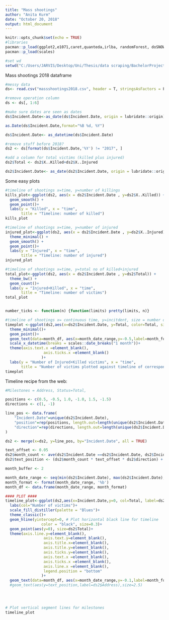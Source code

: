 ```yaml
---
title: "Mass shootings"
author: "Anita Kurm"
date: "October 20, 2018"
output: html_document
---
```


```r
knitr::opts_chunk$set(echo = TRUE)
#libraries
pacman::p_load(ggplot2,e1071,caret,quanteda,irlba, randomForest, doSNOW,lubridate)
pacman::p_load(scales)

#set wd
setwd("C:/Users/JARVIS/Desktop/Uni/Thesis/data scraping/BachelorProject")
```

Mass shootings 2018 dataframe
```r
#messy data
ds<- read.csv("massshootings2018.csv", header = T, stringsAsFactors = F)

#remove operation column
ds <- ds[, 1:6]

#make sure dates are seen as dates
ds$Incident.Date<-as_date(ds$Incident.Date, origin = lubridate::origin)

as.Date(ds$Incident.Date,format="%B %d, %Y")

ds$Incident.Date<- as_datetime(ds$Incident.Date)

#remove stuff before 2018?
ds2 <- ds[format(ds$Incident.Date,'%Y') != "2017", ]

#add a column for total victims (killed plus injured)
ds2$Total <- ds2$X..Killed+ds2$X..Injured

ds2$Incident.Date<- as_date(ds2$Incident.Date, origin = lubridate::origin)

```

Some easy plots
```r
#timeline of shootings x=time, y=number of killings
kills_plot<-ggplot(ds2, aes(x = ds2$Incident.Date , y=ds2$X..Killed)) +
  geom_smooth() +
  geom_point()+
  labs(y = "Killed", x = "time",
       title = "Timeline: number of killed")
kills_plot

#timeline of shootings x=time, y=number of injured
injured_plot<-ggplot(ds2, aes(x = ds2$Incident.Date , y=ds2$X..Injured)) +
  theme_minimal() +
  geom_smooth() +
  geom_point()+
  labs(y = "Injured", x = "time",
       title = "Timeline: number of injured")
injured_plot

#timeline of shootings x=time, y=total no of killed+injured
total_plot<-ggplot(ds2, aes(x = ds2$Incident.Date , y=ds2$Total)) +
  theme_bw() +
  geom_count()+
  labs(y = "Injured+Killed", x = "time",
       title = "Timeline: number of victims")
total_plot


number_ticks <- function(n) {function(limits) pretty(limits, n)}

#timeline of shootings x= continuous time, y=incitdent, size = number of total victim 
timeplot <-ggplot(ds2,aes(x=ds2$Incident.Date, y=Total, color=Total, size=Total) ) +
  theme_minimal()+
  geom_point()+
  geom_text(data=month_df, aes(x=month_date_range,y=-0.5,label=month_format),size=2.5,vjust=0.5, color='black', angle=90)+
  scale_x_datetime(breaks = scales::date_breaks("1 month"))+
  theme(axis.text.x =element_blank(),
                 axis.ticks.x =element_blank()
                )+
  labs(y = "Number of Injured+Killed victims", x = "time",
       title = "Number of victims plotted against timeline of corresponding incidents")
timeplot

```

Timeline recipe from the web:
```r
#Milestones = Address, Status=Total, 

positions <- c(0.5, -0.5, 1.0, -1.0, 1.5, -1.5)
directions <- c(1, -1)

line_pos <- data.frame(
    "Incident.Date"=unique(ds2$Incident.Date),
    "position"=rep(positions, length.out=length(unique(ds2$Incident.Date))),
    "direction"=rep(directions, length.out=length(unique(ds2$Incident.Date)))
)

ds2 <- merge(x=ds2, y=line_pos, by="Incident.Date", all = TRUE)

text_offset <- 0.05
ds2$month_count <- ave(ds2$Incident.Date ==ds2$Incident.Date, ds2$Incident.Date, FUN=cumsum)
ds2$text_position <- (ds2$month_count * text_offset * ds2$direction) + ds2$position

month_buffer <- 2

month_date_range <- seq(min(ds2$Incident.Date), max(ds2$Incident.Date), by='month')
month_format <- format(month_date_range, '%b')
month_df <- data.frame(month_date_range, month_format)

#### PLOT ####
timeline_plot<-ggplot(ds2,aes(x=Incident.Date,y=0, col=Total, label=ds2$Address))+
  labs(col="Number of victims")+
  scale_fill_distiller(palette = "Blues")+
  theme_classic()+
  geom_hline(yintercept=0, # Plot horizontal black line for timeline
                color = "black", size=0.3)+
  geom_point(aes(y=0), size=ds2$Total)+
  theme(axis.line.y=element_blank(),
                 axis.text.y=element_blank(),
                 axis.title.x=element_blank(),
                 axis.title.y=element_blank(),
                 axis.ticks.y=element_blank(),
                 axis.text.x =element_blank(),
                 axis.ticks.x =element_blank(),
                 axis.line.x =element_blank(),
                 legend.position = "bottom"
                )+
  geom_text(data=month_df, aes(x=month_date_range,y=-0.1,label=month_format),size=2.5,vjust=0.5, color='black', angle=90)
  #geom_text(aes(y=text_position,label=ds2$Address),size=2.5)
  



# Plot vertical segment lines for milestones
timeline_plot
```

